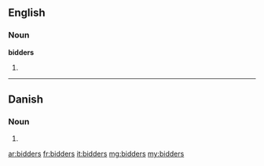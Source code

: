 ==English==

===Noun===
'''bidders'''

# {{plural of|bidder}}

----

==Danish==

===Noun===
{{head|da|noun form|g=c}}

# {{form of|genitive plural indefinite|bid|lang=da}}

[[ar:bidders]]
[[fr:bidders]]
[[it:bidders]]
[[mg:bidders]]
[[my:bidders]]